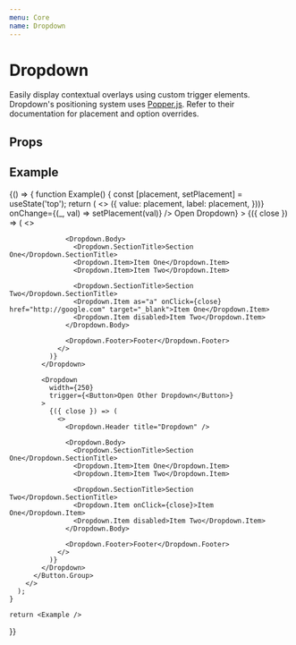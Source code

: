 ```yaml
---
menu: Core
name: Dropdown
---
```



# Dropdown

Easily display contextual overlays using custom trigger elements. Dropdown's positioning system uses [Popper.js](https://github.com/FezVrasta/popper.js). Refer to their documentation for placement and option overrides.

## Props
<PropsTable of={Dropdown} />

## Example

<Playground>
  {() => {
    function Example() {
      const [placement, setPlacement] = useState('top');
      return (
        <>
          <Button.Group>
            <RadioGroup
              label="Placement"
              value={placement}
              choices={Object.keys(PLACEMENT_TRANSITION_ORIGINS).map(placement => ({
                value: placement,
                label: placement,
              }))}
              onChange={(_, val) => setPlacement(val)}
            />
            <Dropdown
              placement={placement}
              width={250}
              trigger={<Button variant="success">Open Dropdown</Button>}
            >
              {({ close }) => (
                <>
                  <Dropdown.Header title="Dropdown" />

                  <Dropdown.Body>
                    <Dropdown.SectionTitle>Section One</Dropdown.SectionTitle>
                    <Dropdown.Item>Item One</Dropdown.Item>
                    <Dropdown.Item>Item Two</Dropdown.Item>

                    <Dropdown.SectionTitle>Section Two</Dropdown.SectionTitle>
                    <Dropdown.Item as="a" onClick={close} href="http://google.com" target="_blank">Item One</Dropdown.Item>
                    <Dropdown.Item disabled>Item Two</Dropdown.Item>
                  </Dropdown.Body>

                  <Dropdown.Footer>Footer</Dropdown.Footer>
                </>
              )}
            </Dropdown>

            <Dropdown
              width={250}
              trigger={<Button>Open Other Dropdown</Button>}
            >
              {({ close }) => (
                <>
                  <Dropdown.Header title="Dropdown" />

                  <Dropdown.Body>
                    <Dropdown.SectionTitle>Section One</Dropdown.SectionTitle>
                    <Dropdown.Item>Item One</Dropdown.Item>
                    <Dropdown.Item>Item Two</Dropdown.Item>

                    <Dropdown.SectionTitle>Section Two</Dropdown.SectionTitle>
                    <Dropdown.Item onClick={close}>Item One</Dropdown.Item>
                    <Dropdown.Item disabled>Item Two</Dropdown.Item>
                  </Dropdown.Body>

                  <Dropdown.Footer>Footer</Dropdown.Footer>
                </>
              )}
            </Dropdown>
          </Button.Group>
        </>
      );
    }

    return <Example />
  }}

</Playground>
